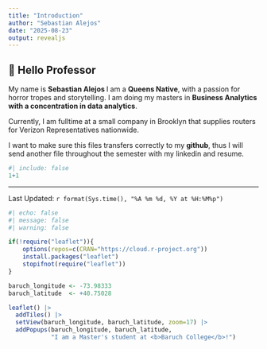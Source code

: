 ```yaml
---
title: "Introduction"
author: "Sebastian Alejos"
date: "2025-08-23"
output: revealjs
---
```


## 👋 Hello Professor

My name is **Sebastian Alejos **
I am a **Queens Native**, with a passion for horror tropes and storytelling.
I am doing my masters in **Business Analytics with a concentration in data analytics**.

Currently, I am fulltime at a small company in Brooklyn that supplies routers for Verizon Representatives nationwide.

I want to make sure this files transfers correctly to my **github**, thus I will send another file throughout the semester with my linkedin and resume.



```r
#| include: false
1+1
```
--------------
Last Updated: `r format(Sys.time(), "%A %m %d, %Y at %H:%M%p")`



```r
#| echo: false
#| message: false
#| warning: false

if(!require("leaflet")){
    options(repos=c(CRAN="https://cloud.r-project.org"))
    install.packages("leaflet")
    stopifnot(require("leaflet"))
}

baruch_longitude <- -73.98333
baruch_latitude  <- +40.75028

leaflet() |>
  addTiles() |>
  setView(baruch_longitude, baruch_latitude, zoom=17) |>
  addPopups(baruch_longitude, baruch_latitude, 
            "I am a Master's student at <b>Baruch College</b>!")
```